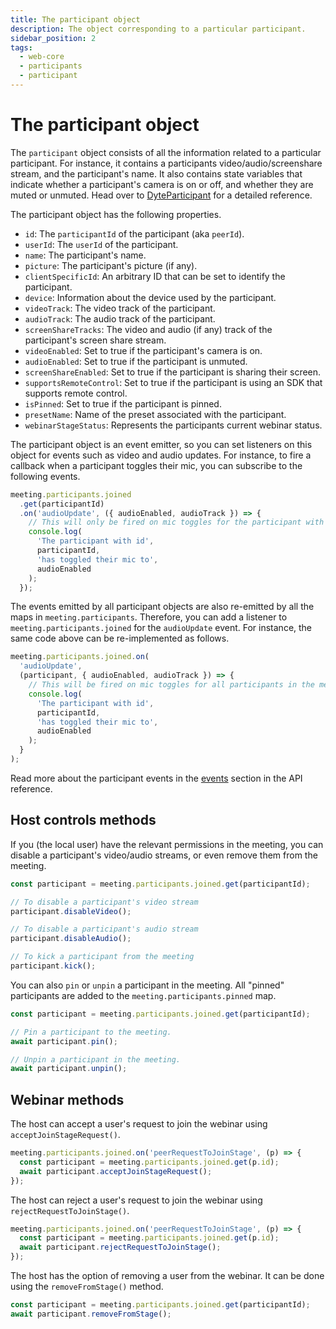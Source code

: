 ```yaml
---
title: The participant object
description: The object corresponding to a particular participant.
sidebar_position: 2
tags:
  - web-core
  - participants
  - participant
---
```


# The participant object

The `participant` object consists of all the information related to a particular
participant. For instance, it contains a participants video/audio/screenshare
stream, and the participant's name. It also contains state variables that
indicate whether a participant's camera is on or off, and whether they are muted
or unmuted. Head over to [DyteParticipant](../reference/DyteParticipant.md) for
a detailed reference.

The participant object has the following properties.

- `id`: The `participantId` of the participant (aka `peerId`).
- `userId`: The `userId` of the participant.
- `name`: The participant's name.
- `picture`: The participant's picture (if any).
- `clientSpecificId`: An arbitrary ID that can be set to identify the
  participant.
- `device`: Information about the device used by the participant.
- `videoTrack`: The video track of the participant.
- `audioTrack`: The audio track of the participant.
- `screenShareTracks`: The video and audio (if any) track of the participant's
  screen share stream.
- `videoEnabled`: Set to true if the participant's camera is on.
- `audioEnabled`: Set to true if the participant is unmuted.
- `screenShareEnabled`: Set to true if the participant is sharing their screen.
- `supportsRemoteControl`: Set to true if the participant is using an SDK that
  supports remote control.
- `isPinned`: Set to true if the participant is pinned.
- `presetName`: Name of the preset associated with the participant.
- `webinarStageStatus`: Represents the participants current webinar status.

The participant object is an event emitter, so you can set listeners on this
object for events such as video and audio updates. For instance, to fire a
callback when a participant toggles their mic, you can subscribe to the
following events.

```ts
meeting.participants.joined
  .get(participantId)
  .on('audioUpdate', ({ audioEnabled, audioTrack }) => {
    // This will only be fired on mic toggles for the participant with ID `participantId`
    console.log(
      'The participant with id',
      participantId,
      'has toggled their mic to',
      audioEnabled
    );
  });
```

The events emitted by all participant objects are also re-emitted by all the
maps in `meeting.participants`. Therefore, you can add a listener to
`meeting.participants.joined` for the `audioUpdate` event. For instance, the
same code above can be re-implemented as follows.

```ts
meeting.participants.joined.on(
  'audioUpdate',
  (participant, { audioEnabled, audioTrack }) => {
    // This will be fired on mic toggles for all participants in the meeting
    console.log(
      'The participant with id',
      participantId,
      'has toggled their mic to',
      audioEnabled
    );
  }
);
```

Read more about the participant events in the
[events](/web-core/participants/events) section in the API reference.

## Host controls methods

If you (the local user) have the relevant permissions in the meeting, you can
disable a participant's video/audio streams, or even remove them from the
meeting.

```ts
const participant = meeting.participants.joined.get(participantId);

// To disable a participant's video stream
participant.disableVideo();

// To disable a participant's audio stream
participant.disableAudio();

// To kick a participant from the meeting
participant.kick();
```

You can also `pin` or `unpin` a participant in the meeting. All "pinned"
participants are added to the `meeting.participants.pinned` map.

```ts
const participant = meeting.participants.joined.get(participantId);

// Pin a participant to the meeting.
await participant.pin();

// Unpin a participant in the meeting.
await participant.unpin();
```

## Webinar methods

The host can accept a user's request to join the webinar using
`acceptJoinStageRequest()`.

```ts
meeting.participants.joined.on('peerRequestToJoinStage', (p) => {
  const participant = meeting.participants.joined.get(p.id);
  await participant.acceptJoinStageRequest();
});
```

The host can reject a user's request to join the webinar using
`rejectRequestToJoinStage()`.

```ts
meeting.participants.joined.on('peerRequestToJoinStage', (p) => {
  const participant = meeting.participants.joined.get(p.id);
  await participant.rejectRequestToJoinStage();
});
```

The host has the option of removing a user from the webinar. It can be done
using the `removeFromStage()` method.

```ts
const participant = meeting.participants.joined.get(participantId);
await participant.removeFromStage();
```

<head>
  <title>React Web Core The participant object</title>
</head>
